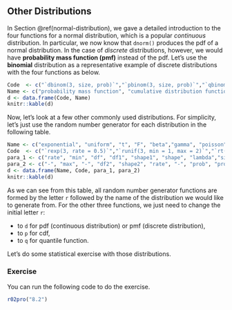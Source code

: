 ## Other Distributions {#other-distributions}


In Section \@ref(normal-distribution), we gave a detailed introduction to the four functions for a normal distribution, which is a popular *continuous* distribution. In particular, we now know that `dnorm()` produces the pdf of a normal distribution. In the case of *discrete* distributions, however, we would have **probability mass function (pmf)** instead of the pdf. Let's use the **binomial** distribution as a representative example of discrete distributions with the four functions as below.

```r
Code  <- c("`dbinom(3, size, prob)`","`pbinom(3, size, prob)`","`qbinom(3, size, prob)`","`rbinom(3, size, prob)`")
Name <- c("probability mass function", "cumulative distribution function", "quantile function", "random number generator")
d <- data.frame(Code, Name)
knitr::kable(d)
```


Now, let's look at a few other commonly used  distributions. For simplicity, let's just use the random number generator for each distribution in the following table. 

```r
Name <- c("exponential", "uniform", "t", "F", "beta","gamma", "poisson","binomial","bernoulli")
Code  <- c("`rexp(3, rate = 0.5)`","`runif(3, min = 1, max = 2)`","`rt(3, df = 4)`","`rf(3, df1 = 3, df2 = 6)`", "`rbeta(3, shape1 = 2, shape2 = 3)`", "`rgamma(3, shape = 2, rate = 3)`", "`rpois(3, lambda = 5)`", "`rbinom(3, size = 3, prob = 0.3)`", "`rbinom(3, size = 1, prob = 0.5)`")
para_1 <- c("rate", "min", "df", "df1", "shape1", "shape", "lambda","size","size")
para_2 <- c("-", "max", "-", "df2", "shape2", "rate", "-", "prob", "prob")
d <- data.frame(Name, Code, para_1, para_2)
knitr::kable(d)
```

As we can see from this table, all random number generator functions are formed by the letter `r` followed by the name of the distribution we would like to generate from. For the other three functions, we just need to change the initial letter `r`: 

- to `d` for pdf (continuous distribution) or pmf (discrete distribution), 
- to `p` for cdf,
- to `q` for quantile function.

Let's do some statistical exercise with those distributions.

### Exercise

You can run the following code to do the exercise. 
```r
r02pro("8.2")
```
